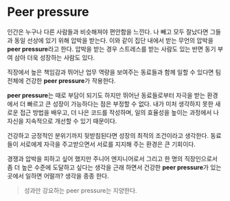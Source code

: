 # Peer pressure

인간은 누구나 다른 사람들과 비슷해져야 편안함을 느낀다. 나 빼고 모두 잘났다면 그들과 동일 선상에 있기 위해 압박을 받는다. 
이와 같이 집단 내에서 받는 무언의 압박을 **peer pressure**라고 한다.
압박을 받는 경우 스트레스를 받는 사람도 있는 반면 동기 부여 삼아 더욱 성장하는 사람도 있다.

직장에서 높은 책임감과 뛰어난 업무 역량을 보여주는 동료들과 함께 일할 수 있다면 팀 전체에 건강한 **peer pressure**가 작용한다.

**peer pressure**는 때로 부담이 되기도 하지만 뛰어난 동료들로부터 자극을 받는 환경에서 더 빠르고 큰 성장이 가능하다는 점은 부정할 수 없다. 
내가 미처 생각하지 못한 새로운 접근 방법을 배우고, 더 나은 코드를 작성하며, 일의 효율성을 높이는 과정에서 나 자신을 지속적으로 개선할 수 있기 때문이다.

건강하고 긍정적인 분위기까지 뒷받침된다면 성장의 최적의 조건이라고 생각한다. 동료들이 서로에게 자극을 주고받으면서 서로를 지지해 주는 환경은 큰 기회이다.

경쟁과 압박을 피하고 싶어 했지만 주니어 엔지니어로서 그리고 한 명의 직장인으로서 좀 더 높은 수준에 도달하고 싶다는 생각을 근래 하면서 
건강한 **peer pressure**가 있는 곳에서 일하면 어떨까? 생각을 종종 한다.

> 성과만 강요하는 peer pressure는 지양한다.